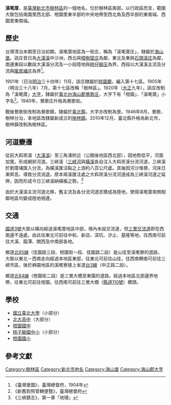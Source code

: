 {{noteTA　
|1 = zh-cn:庄; zh-hk:庄; zh-tw:庄;
}}
'''溪墘厝'''，是[[臺灣|臺灣]][[新北市|新北市]][[樹林區|樹林區]]的一個地名，位於樹林區南部。以行政區而言，範圍大致包括南園里西北部、柑園里東半部的中央地帶至西北角及西半部的東南端、西園里東南端。

==歷史==
台灣清治末期至日治初期，溪墘厝地區為一街庄，稱為「溪墘厝庄」，隸屬於[[海山堡|海山堡]]。該庄昔日為[[大漢溪|大漢溪]]中沙洲，西北與[[樟樹窟庄|樟樹窟庄]]為鄰，東北及東與[[石頭溪庄|石頭溪庄]]為鄰，南邊東段以數段大漢溪分流及一小段陸地與[[桃仔腳庄|桃仔腳庄]]為界，西段以大漢溪主流及分流與[[隆恩埔庄|隆恩埔庄]]為界<ref>《臺灣堡圖》，臺灣總督府，1904年</ref>。

1901年（日治[[明治|明治]]三十四年）11月，該庄隸屬於[[桃園廳|桃園廳]]，編入第十七區。1905年（明治三十八年）7月，第十七區改稱「樹林區」。1920年（[[大正|大正]]九年），該庄改制為「溪墘厝」[[大字|大字]]，隸屬於[[臺北州|臺北州]][[海山郡|海山郡]][[鶯歌庄|鶯歌庄]]，大字下有「柑園」、「溪墘厝」小字名<ref>《新舊對照管轄便覽》，臺灣總督府</ref>。1940年，鶯歌庄升格為鶯歌街。

戰後鶯歌街改制為鶯歌鎮，隸屬於[[臺北縣|臺北縣]]，大字亦改制為里。1946年8月，鶯歌、樹林分治，本地區改隸屬新成立的[[樹林鎮|樹林鎮]]。2010年12月，臺北縣升格為新北市，樹林鎮改制為樹林區。

==河道變遷==
從前大嵙崁溪（[[大漢溪|大漢溪]]）至三角湧附近（公館後地區西北部），因地勢低平，河面加寬，形成網狀河道。三峽溪（[[三峽河|三峽河]]與[[橫溪|橫溪]]各自注入大嵙崁溪分流河道，三峽溪於劉厝埔匯入分流，為橫溪匯注點之上游約八百公尺處。其後因河沙堆積，河床日漸昇高，導致分流消退，原本兩溪匯注處之大嵙崁溪分流河道成為三峽溪河道之延伸，因而形成今日三峽溪納橫榽之勢。<ref>《三峽鎮志》，第一章「地理」</ref>

由於大漢溪主流河道北移，舊主流及各分流河道淤積成為陸地，使得溪墘厝南側相鄰地區均變成陸地相連。

==交通==
[[福爾摩沙高速公路|國道3號]]大致以橫向經過溪墘厝地區中部，境內未設交流道，但[[三鶯交流道|三鶯交流道]]即在西南邊不遠處，由此往東北可前往中和、新店、深坑、汐止、基隆等地，往西南可前往大溪、龍潭、關西及中南部各地。

鄉道[[北85線|北85線]]（佳園路三段、柑園街一段、佳園路二段）是山佳至溪墘寮的道路，大致以東北－西南走向經過本地區東部，往東北可前往山佳，往西南轉南可前往三峽市區，後於麻園地區的溪墘寮接上省道[[台3線|台3線]]（中正路二段）。

鄉道[[北84線|北84線]]（柑園街二段）是三鶯大橋至東園的道路，經過本地區北部邊界地帶，往東北可前往柑園，往西南可前往三鶯大橋（[[縣道110號|縣道110號]]）橋頭。

==學校==
*[[國立臺北大學|國立臺北大學]]（小部分）
*[[北大高中|北大高中]]（大部分）
*[[柑園國中|柑園國中]]
*[[桃子腳國中小|桃子腳國中小]]（小部分）
*[[柑園國小|柑園國小]]

==參考文獻==
{{reflist}}

{{海山郡}}

[[Category:樹林區|Category:樹林區]]
[[Category:新北市地名|Category:新北市地名]]
[[Category:海山堡|Category:海山堡]]
[[Category:海山郡大字|Category:海山郡大字]]